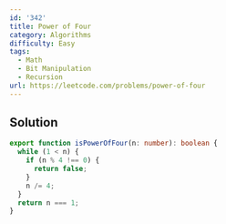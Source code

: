 ```yaml
---
id: '342'
title: Power of Four
category: Algorithms
difficulty: Easy
tags:
  - Math
  - Bit Manipulation
  - Recursion
url: https://leetcode.com/problems/power-of-four
---
```


## Solution

```typescript filename="solution.ts" copy
export function isPowerOfFour(n: number): boolean {
  while (1 < n) {
    if (n % 4 !== 0) {
      return false;
    }
    n /= 4;
  }
  return n === 1;
}
```
